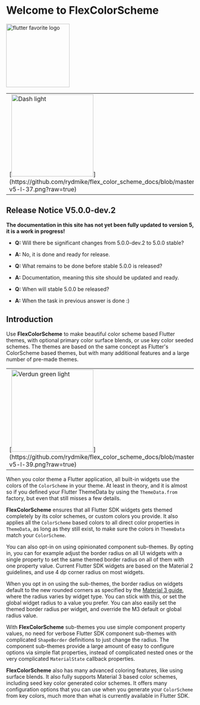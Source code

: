 # Welcome to FlexColorScheme

[<img src="https://rydmike.com/assets_fcsv4/flutter-favorite-logo.png?raw=true?" alt="flutter favorite logo" width="170"/>](https://docs.flutter.dev/development/packages-and-plugins/favorites)

<table>
  <tr>
    <td>[<img src="https://github.com/rydmike/flex_color_scheme_docs/blob/master/docs/images/fcs-v5-l-37.png?raw=true" alt="Dash light" width="220"/>](https://github.com/rydmike/flex_color_scheme_docs/blob/master/docs/images/fcs-v5-l-37.png?raw=true)</td>
    <td>&nbsp;</td>
    <td>[<img src="https://github.com/rydmike/flex_color_scheme_docs/blob/master/docs/images/fcs-v5-d-37.png?raw=true" alt="Dash dark" width="220"/>](https://github.com/rydmike/flex_color_scheme_docs/blob/master/docs/images/fcs-v5-d-37.png?raw=true)</td>
    <td>&nbsp;</td>
    <td>[<img src="https://github.com/rydmike/flex_color_scheme_docs/blob/master/docs/images/fcs-v5-l-38.png?raw=true" alt="M3 baseline light" width="220"/>](https://github.com/rydmike/flex_color_scheme_docs/blob/master/docs/images/fcs-v5-l-38.png?raw=true)</td>
    <td>&nbsp;</td>
    <td>[<img src="https://github.com/rydmike/flex_color_scheme_docs/blob/master/docs/images/fcs-v5-d-38.png?raw=true" alt="M3 baseline dark" width="220"/>](https://github.com/rydmike/flex_color_scheme_docs/blob/master/docs/images/fcs-v5-d-38.png?raw=true)</td>
  </tr>
</table>

## Release Notice V5.0.0-dev.2

**The documentation in this site has not yet been fully updated to version 5, it is a
work in progress!**

* **Q:** Will there be significant changes from 5.0.0-dev.2 to 5.0.0 stable?
* **A:** No, it is done and ready for release.

* **Q:** What remains to be done before stable 5.0.0 is released?
* **A:** Documentation, meaning this site should be updated and ready.

* **Q:** When will stable 5.0.0 be released?
* **A:** When the task in previous answer is done :)

## Introduction

Use **FlexColorScheme** to make beautiful color scheme based Flutter themes,
with optional primary color surface blends, or use key color seeded schemes.
The themes are based on the same concept as Flutter's ColorScheme based themes,
but with many additional features and a large number of pre-made themes.

<table>
  <tr>
    <td>[<img src="https://github.com/rydmike/flex_color_scheme_docs/blob/master/docs/images/fcs-v5-l-39.png?raw=true" alt="Verdun green light" width="220"/>](https://github.com/rydmike/flex_color_scheme_docs/blob/master/docs/images/fcs-v5-l-39.png?raw=true)</td>
    <td>&nbsp;</td>
    <td>[<img src="https://github.com/rydmike/flex_color_scheme_docs/blob/master/docs/images/fcs-v5-d-39.png?raw=true" alt="Verdun green dark" width="220"/>](https://github.com/rydmike/flex_color_scheme_docs/blob/master/docs/images/fcs-v5-d-39.png?raw=true)</td>
    <td>&nbsp;</td>
    <td>[<img src="https://github.com/rydmike/flex_color_scheme_docs/blob/master/docs/images/fcs-v5-l-40.png?raw=true" alt="Dell genoa light" width="220"/>](https://github.com/rydmike/flex_color_scheme_docs/blob/master/docs/images/fcs-v5-l-40.png?raw=true)</td>
    <td>&nbsp;</td>
    <td>[<img src="https://github.com/rydmike/flex_color_scheme_docs/blob/master/docs/images/fcs-v5-d-40.png?raw=true" alt="Dell genoa dark" width="220"/>](https://github.com/rydmike/flex_color_scheme_docs/blob/master/docs/images/fcs-v5-d-40.png?raw=true)</td>
  </tr>
</table>


When you color theme a Flutter application, all built-in widgets use the colors of the
`ColorScheme` in your theme. At least in theory, and it is almost so if you defined your
Flutter ThemeData by using the `ThemeData.from` factory, but even that still misses a few details.

**FlexColorScheme** ensures that all Flutter SDK widgets gets themed completely by its
color schemes, or custom colors you provide. It also applies all the `ColorScheme` based colors
to all direct color properties in `ThemeData`, as long as they still exist, to make sure the colors
in `ThemeData` match your `ColorScheme`.

You can also opt-in on using opinionated component sub-themes.
By opting in, you can for example adjust the border radius on all UI widgets
with a single property to set the same themed border radius on all of them with
one property value. Current Flutter SDK widgets are based on the Material 2 guidelines,
and use 4 dp corner radius on most widgets.

When you opt in on using the sub-themes, the border radius on widgets default
to the new rounded corners as specified by the
[Material 3 guide](https://m3.material.io/), where the
radius varies by widget type. You can stick with this, or set the global widget
radius to a value you prefer. You can also easily set the themed border
radius per widget, and override the M3 default or global radius value.

With **FlexColorScheme** sub-themes you use simple component property values,
no need for verbose Flutter SDK component sub-themes with complicated `ShapeBorder` definitions
to just change the radius. The component sub-themes provide a large amount
of easy to configure options via simple flat properties, instead of complicated
nested ones or the very complicated `MaterialState` callback properties.

**FlexColorScheme** also has many advanced coloring features, like using surface blends. It also
fully supports Material 3 based color schemes, including seed key color generated color schemes.
It offers many configuration options that you can use when you generate your `ColorScheme` from
key colors, much more than what is currently available in Flutter SDK.